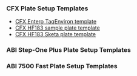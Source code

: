 ### CFX Plate Setup Templates

* <a href="ent_plate_setup.pltd" target="_blank">CFX Entero TaqEnviron template</a>
* <a href="20140612 HF183 bight 13.pltd" target="_blank">CFX HF183 sample plate template</a>
* <a href="20140612 Sketa for HF183 Bight 13.pltd" target="_blank">CFX HF183 Sketa plate template</a>

### ABI Step-One Plus Plate Setup Templates



### ABI 7500 Fast Plate Setup Templates

